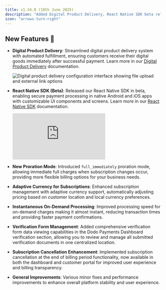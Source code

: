 ```yaml
---
title: v1.34.0 (18th June 2025)
description: "Added Digital Product Delivery, React Native SDK beta release, new proration modes, adaptive currency for subscriptions, and enhanced verification form management."
icon: "arrows-turn-right"
---
```


## New Features 🚀

- **Digital Product Delivery**: Streamlined digital product delivery system with automated fulfillment, ensuring customers receive their digital goods immediately after successful payment. Learn more in our [Digital Product Delivery](/features/digital-product-delivery) documentation.
  
  <Frame>
    <img src="/images/digital-product-delivery/1.png" alt="Digital product delivery configuration interface showing file upload and external link options" />
  </Frame>

- **React Native SDK (Beta)**: Released our React Native SDK in beta, enabling secure payment processing in native Android and iOS apps with customizable UI components and screens. Learn more in our [React Native SDK](/api-reference/react-native-integration) documentation.

  <Frame>
    <iframe 
        className="w-full aspect-video rounded-md" 
        src="https://www.youtube.com/embed/uy4vikrKMPI"
        title="React Native SDK Demo | Dodo Payments"
        frameBorder="0"
        allow="accelerometer; autoplay; clipboard-write; encrypted-media; gyroscope; picture-in-picture"
        allowFullScreen
    ></iframe>
  </Frame>

- **New Proration Mode**: Introduced `full_immediately` proration mode, allowing immediate full charges when subscription changes occur, providing more flexible billing options for your business needs.

- **Adaptive Currency for Subscriptions**: Enhanced subscription management with adaptive currency support, automatically adjusting pricing based on customer location and local currency preferences.

- **Instantaneous On-Demand Processing**: Improved processing speed for on-demand charges making it almost instant, reducing transaction times and providing faster payment confirmations.

- **Verification Form Management**: Added comprehensive verification form data viewing capabilities in the Dodo Payments Dashboard verification section, allowing you to review and manage all submitted verification documents in one centralized location.

- **Subscription Cancellation Enhancement**: Implemented subscription cancellation at the end of billing period functionality, now available in both the dashboard and customer portal for improved user experience and billing transparency.

- **General Improvements**: Various minor fixes and performance improvements to enhance overall platform stability and user experience.





